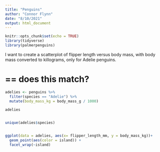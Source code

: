```yaml
---
title: "Penguins"
author: "Connor Flynn"
date: "8/10/2021"
output: html_document
---
```


```r
knitr::opts_chunk$set(echo = TRUE)
library(tidyverse)
library(palmerpenguins)
```

I want to create a scatterplot of flipper length versus body mass, with body mass converted to killograms, only for Adelie penguins.

# == does this match?
```r
adelies <- penguins %>% 
  filter(species == "Adelie") %>% 
  mutate(body_mass_kg = body_mass_g / 1000)

adelies


unique(adelies$species)


ggplot(data = adelies, aes(x= flipper_length_mm, y = body_mass_kg))+
  geom_point(aes(color = island)) +
  facet_wrap(~island)




```


